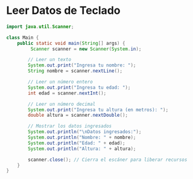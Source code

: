 # Leer Datos de Teclado

```java
import java.util.Scanner;

class Main {
    public static void main(String[] args) {
         Scanner scanner = new Scanner(System.in);

        // Leer un texto
        System.out.print("Ingresa tu nombre: ");
        String nombre = scanner.nextLine();

        // Leer un número entero
        System.out.print("Ingresa tu edad: ");
        int edad = scanner.nextInt();

        // Leer un número decimal
        System.out.print("Ingresa tu altura (en metros): ");
        double altura = scanner.nextDouble();

        // Mostrar los datos ingresados
        System.out.println("\nDatos ingresados:");
        System.out.println("Nombre: " + nombre);
        System.out.println("Edad: " + edad);
        System.out.println("Altura: " + altura);

        scanner.close(); // Cierra el escáner para liberar recursos
    }
}
```
